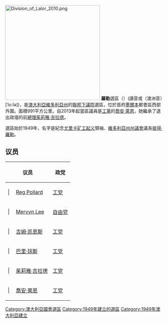 {{noteTA
|G1=地名
|G2=Show
|G3=PoliticiansUK
|1=zh-cn:澳大利亚;zh-hk:澳洲;zh:澳大利亞
}}
[[File:Division_of_Lalor_2010.png|300px]]
'''羅勒'''選區（{{lang-en|Division of Lalor}}）(讀音{{IPAc-en|ˈ|l|ɔː|l|ər}}或（澳洲音）[ˈloːlə])，是[[澳大利亞|澳大利亞]][[維多利亞州|維多利亞州]]的[[澳大利亞下議院|聯邦下議院]]選區，位於首府[[墨爾本|墨爾本]]都會區西部外圍。面積991平方公里。自2013年起當區議員是[[澳大利亞工黨|工黨]]的[[喬安‧萊恩|喬安‧萊恩]]，她繼承了退出政壇的前[[澳洲總理|總理]][[茱莉雅·吉拉德|茱莉雅·吉拉德]]。

選區始於1949年，名字是紀念[[尤里卡矿工起义|尤里卡矿工起义]]領袖、[[維多利亞州州議會|維多利亞州州議會]]議長[[彼得·羅勒|彼得·羅勒]]。

==议员==
{| class="wikitable"
|-
!colspan="2"|议员!!政党!!任期
|-
| {{澳大利亚政治/政党颜色/工党}}| 
| [[Reg_Pollard|Reg Pollard]]
| [[澳大利亚工党|工党]]
| [[1949年澳大利亚联邦大选|1949年]]–1966年
|-
| {{澳大利亚政治/政党颜色/自由党}}| 
| [[Mervyn_Lee|Mervyn Lee]]
| [[澳大利亚自由党|自由党]]
| [[1966年澳大利亚联邦大选|1966年]]–1969年
|-
| {{澳大利亚政治/政党颜色/工党}}| 
| [[吉姆·凯恩斯|吉姆·凯恩斯]]
| [[澳大利亚工党|工党]]
| [[1969年澳大利亚联邦大选|1969年]]–1977年
|-
| {{澳大利亚政治/政党颜色/工党}}| 
| [[巴里·琼斯_(澳大利亚政治家)|巴里·琼斯]]
| [[澳大利亚工党|工党]]
| [[1977年澳大利亚联邦大选|1977年]]–1998年
|-
| {{澳大利亚政治/政党颜色/工党}}| 
| [[茱莉雅·吉拉德|茱莉雅·吉拉德]]
| [[澳大利亚工党|工党]]
| [[1998年澳大利亚联邦大选|1998年]]至2013年
|-
| {{澳大利亚政治/政党颜色/工党}}| 
| [[喬安·萊恩|喬安·萊恩]]
| [[澳大利亚工党|工党]]
| [[2013年澳大利亚联邦大选|2013年]]起
|}

{{DEFAULTSORT:Lalor}}
[[Category:澳大利亞國會選區|Category:澳大利亞國會選區]]
[[Category:1949年建立的選區|Category:1949年建立的選區]]
[[Category:1949年澳大利亞建立|Category:1949年澳大利亞建立]]